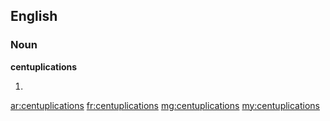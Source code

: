 ==English==

===Noun===
'''centuplications'''

# {{plural of|centuplication}}

[[ar:centuplications]]
[[fr:centuplications]]
[[mg:centuplications]]
[[my:centuplications]]